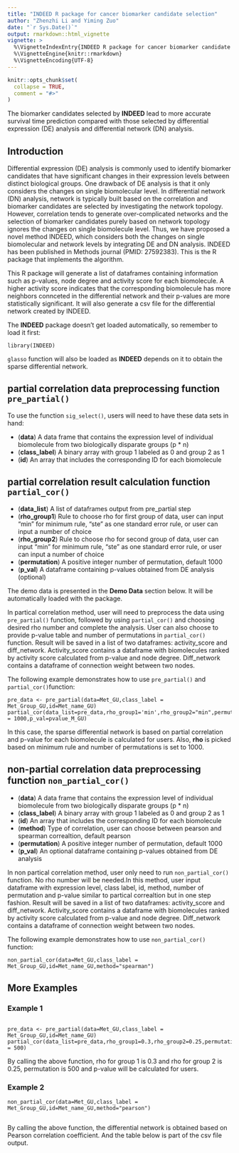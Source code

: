 ```yaml
---
title: "INDEED R package for cancer biomarker candidate selection"
author: "Zhenzhi Li and Yiming Zuo"
date: "`r Sys.Date()`"
output: rmarkdown::html_vignette
vignette: >
  %\VignetteIndexEntry{INDEED R package for cancer biomarker candidate selection}
  %\VignetteEngine{knitr::rmarkdown}
  %\VignetteEncoding{UTF-8}
---
```


```r
knitr::opts_chunk$set(
  collapse = TRUE,
  comment = "#>"
)
```
The biomarker candidates selected by **INDEED** lead to more accurate survival time prediction compared with those selected by differential expression (DE) analysis and differential network (DN) analysis.

## Introduction
Differential expression (DE) analysis is commonly used to identify biomarker candidates that have significant changes in their expression levels between distinct biological groups. One drawback of DE analysis is that it only considers the changes on single biomolecular level. In differential network (DN) analysis, network is typically built based on the correlation and biomarker candidates are selected by investigating the network topology. However, correlation tends to generate over-complicated networks and the selection of biomarker candidates purely based on network topology ignores the changes on single biomolecule level. Thus, we have proposed a novel method INDEED, which considers both the changes on single biomolecular and network levels by integrating DE and DN analysis. INDEED has been published in Methods journal (PMID: 27592383). This is the R package that implements the algorithm.


This R package will generate a list of dataframes containing information such as p-values, node degree and activity score for each biomolecule. A higher activity score indicates that the corresponding biomolecule has more neighbors connceted in the differential network and their p-values are more statistically significant. It will also generate a csv file for the differential network created by INDEED.

The **INDEED** package doesn't get loaded automatically, so remember to load it first:

```
library(INDEED)
```
`glasso` function will also be loaded as **INDEED** depends on it to obtain the sparse differential network.


## partial correlation data preprocessing function `pre_partial()`
To use the function `sig_select()`, users will need to have these data sets in hand:

- (**data**) A data frame that contains the expression level of individual biomolecule from two biologically disparate groups (p * n)
- (**class_label**) A binary array with group 1 labeled as 0 and  group 2 as 1
- (**id**) An array that includes the corresponding ID for each biomolecule

## partial correlation result calculation function `partial_cor()`
- (**data_list**) A list of dataframes output from pre_partial step
- (**rho_group1**) Rule to choose rho for first group of data, user can input "min" for minimum rule, "ste" as one standard error rule, or user can input a number of choice
- (**rho_group2**) Rule to choose rho for second group of data, user can input "min" for minimum rule, "ste" as one standard error rule, or user can input a number of choice
- (**permutation**) A positive integer number of permutation, default 1000
- (**p_val**) A dataframe containing p-values obtained from DE analysis (optional)

The demo data is presented in the **Demo Data** section below. It will be automatically loaded with the package.

In partical correlation method, user will need to preprocess the data using `pre_partial()` function, followed by using `partial_cor()` and choosing desired rho number and complete the analysis. User can also choose to provide p-value table and number of permutations in `partial_cor()` function. Result will be saved in a list of two dataframes: activity_score and diff_network. Activity_score contains a dataframe with biomolecules ranked by activity score calculated from p-value and node degree. Diff_network contains a dataframe of connection weight between two nodes.


The following example demonstrates how to use `pre_partial()` and `partial_cor()`function:



```
pre_data <- pre_partial(data=Met_GU,class_label = Met_Group_GU,id=Met_name_GU)
partial_cor(data_list=pre_data,rho_group1='min',rho_group2="min",permutation = 1000,p_val=pvalue_M_GU)
```

In this case, the sparse differential network is based on partial correlation and p-value for each biomolecule is calculated for users. Also, **rho** is picked based on minimum rule and number of permutations is set to 1000.

## non-partial correlation data preprocessing function `non_partial_cor()`

- (**data**) A data frame that contains the expression level of individual biomolecule from two biologically disparate groups (p * n)
- (**class_label**) A binary array with group 1 labeled as 0 and  group 2 as 1
- (**id**) An array that includes the corresponding ID for each biomolecule
- (**method**) Type of correlation, user can choose between pearson and spearman correaltion, default pearson
- (**permutation**) A positive integer number of permutation, default 1000
- (**p_val**) An optional dataframe containing p-values obtained from DE analysis


In non partical correlation method, user only need to run `non_partial_cor()` function. No rho number will be needed.In this method, user input dataframe with expression level, class label, id, method, number of permutation and p-value similar to partical correaltion but in one step fashion. Result will be saved in a list of two dataframes: activity_score and diff_network. Activity_score contains a dataframe with biomolecules ranked by activity score calculated from p-value and node degree. Diff_network contains a dataframe of connection weight between two nodes.


The following example demonstrates how to use `non_partial_cor()` function:



```
non_partial_cor(data=Met_GU,class_label = Met_Group_GU,id=Met_name_GU,method="spearman")

```


## More Examples

### Example 1
```

pre_data <- pre_partial(data=Met_GU,class_label = Met_Group_GU,id=Met_name_GU)
partial_cor(data_list=pre_data,rho_group1=0.3,rho_group2=0.25,permutation = 500)

```
By calling the above function, rho for group 1 is 0.3 and rho for group 2 is 0.25, permutation is 500 and p-value will be calculated for users.


### Example 2
```
non_partial_cor(data=Met_GU,class_label = Met_Group_GU,id=Met_name_GU,method="pearson")


```
By calling the above function, the differential network is obtained based on Pearson correlation coefficient. And the table below is part of the csv file output.
